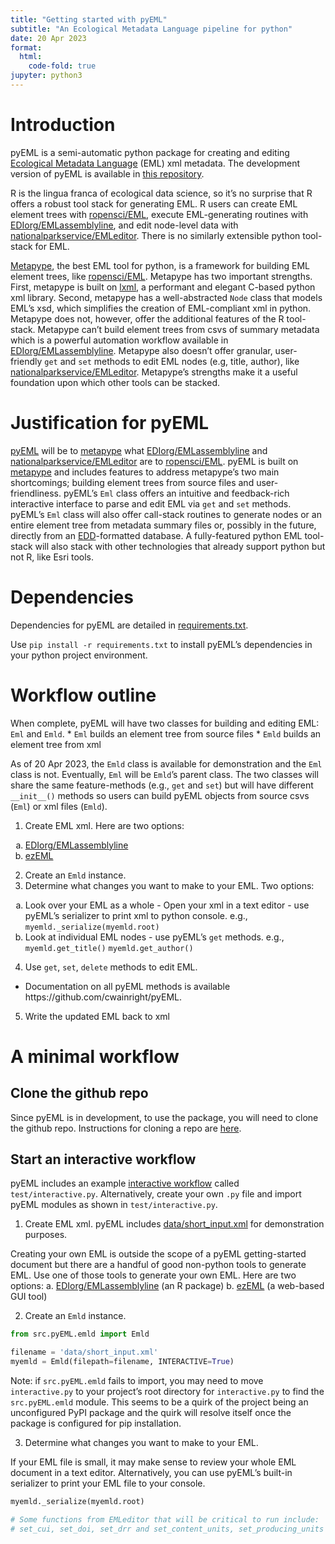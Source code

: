 ```yaml
---
title: "Getting started with pyEML"
subtitle: "An Ecological Metadata Language pipeline for python"
date: 20 Apr 2023
format:
  html:
    code-fold: true
jupyter: python3
---
```

# Introduction
pyEML is a semi-automatic python package for creating and editing [Ecological Metadata Language](https://eml.ecoinformatics.org/) (EML) xml metadata. The development version of pyEML is available in [this repository](https://github.com/cwainright/pyEML).

R is the lingua franca of ecological data science, so it's no surprise that R offers a robust tool stack for generating EML. R users can create EML element trees with [ropensci/EML](https://github.com/ropensci/EML), execute EML-generating routines with [EDIorg/EMLassemblyline](https://github.com/EDIorg/EMLassemblyline), and edit node-level data with [nationalparkservice/EMLeditor](https://github.com/nationalparkservice/EMLeditor). There is no similarly extensible python tool-stack for EML.

[Metapype](https://github.com/PASTAplus/metapype-eml), the best EML tool for python, is a framework for building EML element trees, like [ropensci/EML](https://github.com/ropensci/EML). Metapype has two important strengths. First, metapype is built on [lxml](https://lxml.de/), a performant and elegant C-based python xml library. Second, metapype has a well-abstracted `Node` class that models EML's xsd, which simplifies the creation of EML-compliant xml in python. Metapype does not, however, offer the additional features of the R tool-stack. Metapype can't build element trees from csvs of summary metadata which is a powerful automation workflow available in [EDIorg/EMLassemblyline](https://github.com/EDIorg/EMLassemblyline). Metapype also doesn't offer granular, user-friendly `get` and `set` methods to edit EML nodes (e.g, title, author), like [nationalparkservice/EMLeditor](https://github.com/nationalparkservice/EMLeditor). Metapype's strengths make it a useful foundation upon which other tools can be stacked.

# Justification for pyEML
[pyEML](https://github.com/cwainright/pyEML) will be to [metapype](https://github.com/PASTAplus/metapype-eml) what [EDIorg/EMLassemblyline](https://github.com/EDIorg/EMLassemblyline) and [nationalparkservice/EMLeditor](https://github.com/nationalparkservice/EMLeditor) are to [ropensci/EML](https://github.com/ropensci/EML). pyEML is built on [metapype](https://github.com/PASTAplus/metapype-eml) and includes features to address metapype's two main shortcomings; building element trees from source files and user-friendliness. pyEML's `Eml` class offers an intuitive and feedback-rich interactive interface to parse and edit EML via `get` and `set` methods. pyEML's `Eml` class will also offer call-stack routines to generate nodes or an entire element tree from metadata summary files or, possibly in the future, directly from an [EDD](https://www.epa.gov/sites/default/files/2016-01/documents/r2comprehensivemanual_sept2015.pdf)-formatted database. A fully-featured python EML tool-stack will also stack with other technologies that already support python but not R, like Esri tools.

# Dependencies
Dependencies for pyEML are detailed in [requirements.txt](https://github.com/cwainright/pyEML/blob/main/requirements.txt).

Use `pip install -r requirements.txt` to install pyEML's dependencies in your python project environment.

# Workflow outline
When complete, pyEML will have two classes for building and editing EML: `Eml` and `Emld`.
* `Eml` builds an element tree from source files
* `Emld` builds an element tree from xml

As of 20 Apr 2023, the `Emld` class is available for demonstration and the `Eml` class is not. Eventually, `Eml` will be `Emld`'s parent class. The two classes will share the same feature-methods (e.g., `get` and `set`) but will have different `__init__()` methods so users can build pyEML objects from source csvs (`Eml`) or xml files (`Emld`).

1. Create EML xml. Here are two options:
  a. [EDIorg/EMLassemblyline](https://github.com/EDIorg/EMLassemblyline)
  b. [ezEML](https://ezeml.edirepository.org/eml/)
2. Create an `Emld` instance.
3. Determine what changes you want to make to your EML. Two options:
  a. Look over your EML as a whole
    - Open your xml in a text editor
    - use pyEML's serializer to print xml to python console. e.g.,
      `myemld._serialize(myemld.root)`
  b. Look at individual EML nodes
    - use pyEML's `get` methods. e.g.,
      `myemld.get_title()`
      `myemld.get_author()`
4. Use `get`, `set`, `delete` methods to edit EML.
  * Documentation on all pyEML methods is available https://github.com/cwainright/pyEML.
5. Write the updated EML back to xml

# A minimal workflow

## Clone the github repo
Since pyEML is in development, to use the package, you will need to clone the github repo. Instructions for cloning a repo are [here](https://docs.github.com/en/repositories/creating-and-managing-repositories/cloning-a-repository).

## Start an interactive workflow
pyEML includes an example [interactive workflow](https://github.com/cwainright/pyEML/tree/main/test) called `test/interactive.py`. Alternatively, create your own `.py` file and import pyEML modules as shown in `test/interactive.py`.

1. Create EML xml.
pyEML includes [data/short_input.xml](https://github.com/cwainright/pyEML/tree/main/data) for demonstration purposes.

Creating your own EML is outside the scope of a pyEML getting-started document but there are a handful of good non-python tools to generate EML. Use one of those tools to generate your own EML. Here are two options:
  a. [EDIorg/EMLassemblyline](https://github.com/EDIorg/EMLassemblyline) (an R package)
  b. [ezEML](https://ezeml.edirepository.org/eml/) (a web-based GUI tool)

2. Create an `Emld` instance.
```python
from src.pyEML.emld import Emld

filename = 'data/short_input.xml'
myemld = Emld(filepath=filename, INTERACTIVE=True)
```

Note: if `src.pyEML.emld` fails to import, you may need to move `interactive.py` to your project's root directory for `interactive.py` to find the `src.pyEML.emld` module. This seems to be a quirk of the project being an unconfigured PyPI package and the quirk will resolve itself once the package is configured for pip installation.

3. Determine what changes you want to make to your EML.

If your EML file is small, it may make sense to review your whole EML document in a text editor. Alternatively, you can use pyEML's built-in serializer to print your EML file to your console.
```python
myemld._serialize(myemld.root)
```

```python
# Some functions from EMLeditor that will be critical to run include:
# set_cui, set_doi, set_drr and set_content_units, set_producing_units (with more to come soon).
```